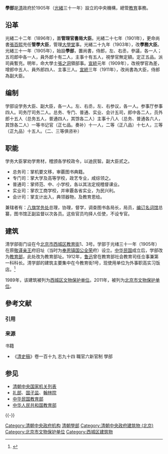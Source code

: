 {{Infobox Govt Agency
| agency_name     = 学部
| nativename_r    = 
| jurisdiction    = {{QING}}
| logo            = 
| logo_width      = 
| logo_caption    = 
| formed          = [[光緒|光緒]]三十一年（1905年）
| dissolved          = 宣统三年十二月廿五日（1912年2月12日）
| preceding1      = [[管理官书局大臣|管理官书局大臣]]
| preceding2      = [[管学大臣|管学大臣]]
| chief1_title    = 学务大臣
| chief1          = [[唐景崇|唐景崇]]<small>（末任）</small>
| chief2_title    = 学务副大臣
| chief2          = <small>（末任）</small>
| parent_agency   = [[大清帝国内阁列表|内阁]]
| picture         = 
| picture_width   = 
| picture_caption = 
| headquarters    = 
| website         = 
| footnotes       = 
| width           = 330px
}}
'''學部'''是[[清|清]]政府於1905年（[[光緒|光緒]]三十一年）設立的中央機構，總管[[教育|教育]]事務。

==沿革==
光緒二十二年（1896年），置'''管理官書局大臣'''。光緒二十七年（1901年），更命尚書[[張百熙|張百熙]]充任'''管學大臣'''，管理[[大學堂|大學堂]]事。光緒二十九年（1903年），改'''學務大臣'''。光緒三十一年（1905年），始設'''學部'''，置尚書，侍郎，左、右丞，參議，各一人；五司郎中各一人，員外郎十有二人，主事十有五人，視學官無定額。定正五品。派司員暫充。明年，命大學士[[張之洞|張之洞]]領部事。[[宣統|宣統]]元年（1909年），改視學官為差，增郎中五人、員外郎四人、主事三人。[[宣統|宣統]]三年（1911年），改尚書為大臣，侍郎為副大臣。

==编制==
学部设学务大臣、副大臣，各一人。左、右丞，左、右参议，各一人。参事厅参事四人。司务厅司务二人。总务、专门、普通、实业、会计五司，郎中各二人，员外郎十五人（总务五人，普通四人，其馀各二人）主事十八人（总务、普通各六人，其馀各二人）一等书记官（正七品。奏补）十一人，二等（正八品）十七人，三等（正九品）十五人。（二、三等俱咨补）

==职能==
学务大臣掌劝学育材，稽颁各学校政令，以迪民智。副大臣贰之。

*总务司：掌机要文移，审覈图书典籍。
*专门司：掌大学及高等学校，政艺专业，咸综领之。
*普通司：掌师范、中、小学校，各以其法定规稽督课业。
*实业司：掌农工商学校，并审覈各省实业，为民兴利。
*会计司：掌支计出入，典领器物，及教育恩给。

兼辖者有：[[八旗学务处|八旗学务处]]总理，协理，督学，调查图书各局长，局员，[[编订名词馆|编订名词馆]]总纂，图书馆正副监督以次各员。这些官员均择人任使，不设专官。

==建筑==
{{文物保护单位
| 级别 = 省级
| 省区市 = 北京市
| 图片 = Site of Qing Dynasty Ministry of Education (20190531144925).jpg
| 名称 = 清学部遗存
| 编号 = 8-7
| 分类 = 古建筑
| 时代 = [[清|清]]
| 所在 = [[西城区|西城区]][[教育街_(北京)|教育街]]1号
| 坐标 = {{coord|39.903796|116.367325|display=inline,title}}
| 登录 = 2011年6月13日
}}
清学部衙门设在今[[北京市|北京市]][[西城区|西城区]][[教育街_(北京)|教育街]]1、3号。学部于光绪三十一年（1905年）在原[[敬谨亲王|敬谨亲王]]府旧址（当时为[[奉恩镇国公|奉恩镇国公]][[全荣|全荣]]府）设立。[[中华民国|中华民国]]成立后，学部改为[[中華民國教育部|教育部]]，此处改为教育部址。1912年，[[鲁迅|鲁迅]]曾在教育部社会教育司任佥事兼第一科科长。清学部的建筑主要集中在今教育街1号，现使用单位为外事职高实习饭店。<ref>{{Cite web |url=http://www.bjxch.gov.cn/pub/xch_zhuzhan/B/xch_wenhua/wh_wwbh/qjwwbh/200803/t20080310_1109462.html |title=清学部，西城文化，于2012-11-20查阅 |access-date=2012-11-20 |archive-date=2014-01-03 |archive-url=https://web.archive.org/web/20140103171608/http://www.bjxch.gov.cn/pub/xch_zhuzhan/B/xch_wenhua/wh_wwbh/qjwwbh/200803/t20080310_1109462.html |dead-url=no }}</ref>

1989年，该建筑被列为[[西城区文物保护单位|西城区文物保护单位]]。2011年，被列为[[北京市文物保护单位|北京市文物保护单位]]。

== 參考文献 ==
=== 引用 ===
{{Reflist}}

=== 来源 ===
{{refbegin}}
; 书籍
* 《[[清史稿|清史稿]]》卷一百十九 志九十四 職官六新官制 學部
{{refend}}

== 参见 ==
{{Portal|中国|教育}}
* [[清朝中央国家机关列表|清朝中央国家机关列表]]
* [[礼部|礼部]]、[[国子监|国子监]]、[[翰林院|翰林院]]
* [[中华民国教育部|中华民国教育部]]
* [[中华人民共和国教育部|中华人民共和国教育部]]

{{-}}
{{清朝中央官制|nocat}}
{{北京市文物保护单位}}

[[Category:清朝中央政府机构|Category:清朝中央政府机构]]
[[Category:清朝學部|]]
[[Category:清朝中央政府建筑物_(北京)|Category:清朝中央政府建筑物 (北京)]]
[[Category:北京市文物保护单位|Category:北京市文物保护单位]]
[[Category:西城区建筑物|Category:西城区建筑物]]